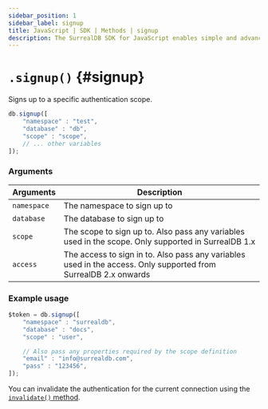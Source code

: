 ```yaml
---
sidebar_position: 1
sidebar_label: signup
title: JavaScript | SDK | Methods | signup
description: The SurrealDB SDK for JavaScript enables simple and advanced querying of a remote or embedded database.
---
```



# `.signup()` {#signup}

Signs up to a specific authentication scope.

```javascript title="Method Syntax"
db.signup([
    "namespace" : "test",
    "database" : "db",
    "scope" : "scope",
    // ... other variables
]);
```

### Arguments
<table>
    <thead>
        <tr>
            <th colspan="2" scope="col">Arguments</th>
            <th colspan="2" scope="col">Description</th>
        </tr>
    </thead>
    <tbody>
        <tr>
            <td colspan="2" scope="row" data-label="Arguments">
                <code>namespace</code>
                <Label label="required" />
            </td>
            <td colspan="2" scope="row" data-label="Description">
                The namespace to sign up to
            </td>
        </tr>
        <tr>
            <td colspan="2" scope="row" data-label="Arguments">
                <code>database</code>
                <Label label="required" />
            </td>
            <td colspan="2" scope="row" data-label="Description">
                The database to sign up to
            </td>
        </tr>
        <tr>
            <td colspan="2" scope="row" data-label="Arguments">
                <code>scope</code>
                <Label label="required" />
                <Since v="1.x" prefix={false} />
            </td>
            <td colspan="2" scope="row" data-label="Description">
                The scope to sign up to. Also pass any variables used in the scope. Only supported in SurrealDB 1.x
            </td>
        </tr>
        <tr>
            <td colspan="2" scope="row" data-label="Properties">
                <code>access</code>
                <Label label="required" />
                <Since v="2.x" prefix=">=" />
            </td>
            <td colspan="2" scope="row" data-label="Description">
                The access to sign in to. Also pass any variables used in the access. Only supported from SurrealDB 2.x onwards
            </td>
        </tr>
    </tbody>
</table>

### Example usage
```javascript
$token = db.signup([
	"namespace" : "surrealdb",
	"database" : "docs",
	"scope" : "user",

	// Also pass any properties required by the scope definition
	"email" : "info@surrealdb.com",
	"pass" : "123456",
]);
```

You can invalidate the authentication for the current connection using the [`invalidate()` method](/docs/sdk/php/methods/invalidate).
